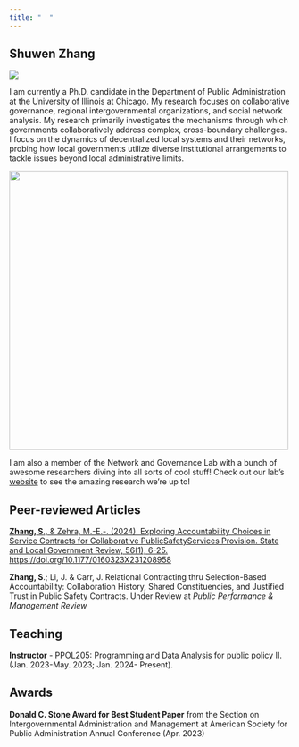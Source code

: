 ```yaml
---
title: "  "
---
```


## Shuwen Zhang

![](Image/IMG_6002%202.jpg){fig-align="right"}

I am currently a Ph.D. candidate in the Department of Public Administration at the University of Illinois at Chicago. My research focuses on collaborative governance, regional intergovernmental organizations, and social network analysis. My research primarily investigates the mechanisms through which governments collaboratively address complex, cross-boundary challenges. I focus on the dynamics of decentralized local systems and their networks, probing how local governments utilize diverse institutional arrangements to tackle issues beyond local administrative limits.

[![](Image/NGL_Logo.jpg){width="500"}](https://cuppa.uic.edu/net-gov-lab/)

I am also a member of the Network and Governance Lab with a bunch of awesome researchers diving into all sorts of cool stuff! Check out our lab's [website](https://cuppa.uic.edu/net-gov-lab/) to see the amazing research we're up to!

## Peer-reviewed Articles

[**Zhang, S**., & Zehra, M.-E.-. (2024). Exploring Accountability Choices in Service Contracts for Collaborative Public](https://journals.sagepub.com/doi/10.1177/0160323X231208958?icid=int.sj-abstract.citing-articles.84)[Safety](https://doi.org/10.1177/0160323X231208958)[Services Provision. State and Local Government Review, 56(1), 6-25. https://doi.org/10.1177/0160323X231208958](https://journals.sagepub.com/doi/10.1177/0160323X231208958?icid=int.sj-abstract.citing-articles.84)

**Zhang, S**.; Li, J. & Carr, J. Relational Contracting thru Selection-Based Accountability: Collaboration History, Shared Constituencies, and Justified Trust in Public Safety Contracts. Under Review at *Public Performance & Management Review*

## Teaching

**Instructor** - PPOL205: Programming and Data Analysis for public policy II. (Jan. 2023-May. 2023; Jan. 2024- Present).

## Awards

**Donald C. Stone Award for Best Student Paper** from the Section on Intergovernmental Administration and Management at American Society for Public Administration Annual Conference (Apr. 2023)
